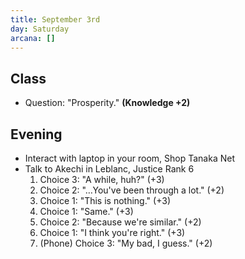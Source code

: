 ```yaml
---
title: September 3rd
day: Saturday
arcana: []
---
```


## Class
- Question: "Prosperity." **(Knowledge +2)**

## Evening
- Interact with laptop in your room, Shop Tanaka Net
- Talk to Akechi in Leblanc, Justice Rank 6
    1. Choice 3: "A while, huh?" (+3)
    1. Choice 2: "…You've been through a lot." (+2)
    1. Choice 1: "This is nothing." (+3)
    1. Choice 1: "Same." (+3)
    1. Choice 2: "Because we're similar." (+2)
    1. Choice 1: "I think you're right." (+3)
    1. (Phone) Choice 3: "My bad, I guess." (+2)